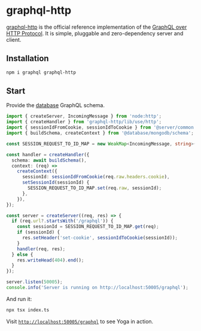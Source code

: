 # graphql-http

[graphql-http](https://github.com/graphql/graphql-http) is the official reference implementation of the [GraphQL over HTTP Protocol](https://graphql.github.io/graphql-over-http/). It is simple, pluggable and zero-dependency server and client.

## Installation

```sh npm2yarn
npm i graphql graphql-http
```

## Start

Provide the [database](/database/introduction) GraphQL schema.

```ts filename="examples/server/graphql-http/index.ts"
import { createServer, IncomingMessage } from 'node:http';
import { createHandler } from 'graphql-http/lib/use/http';
import { sessionIdFromCookie, sessionIdToCookie } from '@server/common';
import { buildSchema, createContext } from '@database/mongodb/schema';

const SESSION_REQUEST_TO_ID_MAP = new WeakMap<IncomingMessage, string>();

const handler = createHandler({
  schema: await buildSchema(),
  context: (req) =>
    createContext({
      sessionId: sessionIdFromCookie(req.raw.headers.cookie),
      setSessionId(sessionId) {
        SESSION_REQUEST_TO_ID_MAP.set(req.raw, sessionId);
      },
    }),
});

const server = createServer((req, res) => {
  if (req.url?.startsWith('/graphql')) {
    const sessionId = SESSION_REQUEST_TO_ID_MAP.get(req);
    if (sessionId) {
      res.setHeader('set-cookie', sessionIdToCookie(sessionId));
    }
    handler(req, res);
  } else {
    res.writeHead(404).end();
  }
});

server.listen(50005);
console.info('Server is running on http://localhost:50005/graphql');
```

And run it:

```sh
npx tsx index.ts
```

Visit [`http://localhost:50005/graphql`](http://localhost:50005/graphql) to see Yoga in action.
